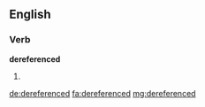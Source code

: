 ==English==

===Verb===
'''dereferenced'''

# {{past of|dereference}}

[[de:dereferenced]]
[[fa:dereferenced]]
[[mg:dereferenced]]